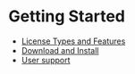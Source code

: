 # Getting Started
  - [License Types and Features](/getting-started/license-types-and-features)
  - [Download and Install](/getting-started/download-and-install)
  - [User support](/getting-started/user-support)
